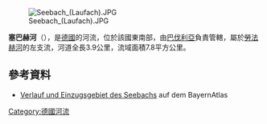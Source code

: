 {{Coord|50|0|39.07|N|9|19|24.05|E|display=title}}
[[Image:Seebach_(Laufach).JPG|right]]

'''塞巴赫河'''（{{lang-de|Seebach}}），是[[德國|德國]]的河流，位於該國東南部，由[[巴伐利亞|巴伐利亞]]負責管轄，屬於[[勞法赫河|勞法赫河]]的左支流，河道全長3.9公里，流域面積7.8平方公里。

==參考資料==
* [http://geoportal.bayern.de/bayernatlas/default?lon=4309649.5&lat=5543400.0&zoom=9&base=951 Verlauf und Einzugsgebiet des Seebachs] auf dem BayernAtlas

{{Germany-geo-stub}}
[[Category:德國河流|Category:德國河流]]